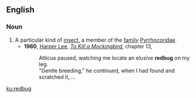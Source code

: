 ==English==
{{wikipedia}}
===Noun===
{{en-noun}}
#A particular kind of [[insect]], a member of the [[family]] [[Pyrrhocoridae]].
#*'''1960''', [[w:Harper Lee|Harper Lee]], ''[[w:To Kill a Mockingbird|To Kill a Mockingbird]]'', chapter 13,
#*:Atticus paused, watching me locate an elusive '''redbug''' on my leg.
#*:"Gentle breeding," he continued, when I had found and scratched it,....

[[ku:redbug]]